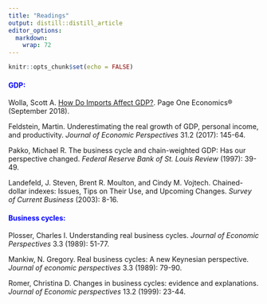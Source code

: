 ```yaml
---
title: "Readings"
output: distill::distill_article
editor_options: 
  markdown: 
    wrap: 72
---
```


```r
knitr::opts_chunk$set(echo = FALSE)
```

#### [GDP:]{style="color:blue;"}

Wolla, Scott A. [How Do Imports Affect GDP?](https://research.stlouisfed.org/publications/page1-econ/2018/09/04/how-do-imports-affect-gdp?utm_medium=email&utm_campaign=201808B%20Research%20Newsletter&utm_content=201808B%20Research%20Newsletter+CID_c57d0d7d60c39735b516cd00b76181ec&utm_source=Research%20newsletter&utm_term=Page%20One%20Economics). Page One Economics® (September 2018).

Feldstein, Martin. Underestimating the real growth of GDP, personal income, and productivity. *Journal of Economic Perspectives* 31.2 (2017): 145-64.

Pakko, Michael R. The business cycle and chain-weighted GDP: Has our perspective changed. *Federal Reserve Bank of St. Louis Review* (1997): 39-49.

Landefeld, J. Steven, Brent R. Moulton, and Cindy M. Vojtech. Chained-dollar indexes: Issues, Tips on Their Use, and Upcoming Changes. *Survey of Current Business* (2003): 8-16.




#### [Business cycles:]{style="color:blue;"}
Plosser, Charles I. Understanding real business cycles. *Journal of Economic Perspectives* 3.3 (1989): 51-77.

Mankiw, N. Gregory. Real business cycles: A new Keynesian perspective. *Journal of economic perspectives* 3.3 (1989): 79-90.

Romer, Christina D. Changes in business cycles: evidence and explanations. *Journal of Economic perspectives* 13.2 (1999): 23-44. 
